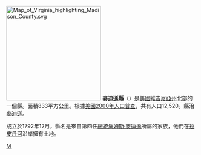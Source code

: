 {{noteTA
|G1=USState
}}

{{Otheruses|麥迪遜縣|subject=美國維吉尼亞州的一個縣|other=同名的縣}}
[[File:Map_of_Virginia_highlighting_Madison_County.svg|250px]]
'''麥迪遜縣'''（{{lang-en|Madison County}}）是[[美國|美國]][[維吉尼亞州|維吉尼亞州]]北部的一個縣。面積833平方公里。根據[[美國2000年人口普查|美國2000年人口普查]]，共有人口12,520。縣治[[麥迪遜_(維吉尼亞州)|麥迪遜]]。

成立於1792年12月，縣名是來自第四任[[美國總統|總統]][[詹姆斯·麥迪遜|詹姆斯·麥迪遜]]所屬的家族，他們在[[拉皮丹河|拉皮丹河]]沿岸擁有土地。
{{弗吉尼亚州}}
[[Category:維吉尼亞州縣|M]]